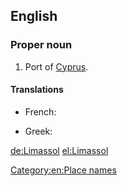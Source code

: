 ==English==

===Proper noun===
{{en-proper noun}}

# Port of [[Cyprus]].

====Translations====
{{trans-top|port of Cyprus}}
* French: {{t|fr|Limassol}}
{{trans-mid}}
* Greek: {{t+|el|Λεμεσός}}
{{trans-bottom}}

[[Category:en:Place names]]

[[de:Limassol]]
[[el:Limassol]]